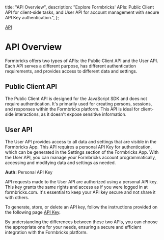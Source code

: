   title: "API Overview",
  description:
    "Explore Formbricks' APIs: Public Client API for client-side tasks, and User API for account management with secure API Key authentication.",
};

[API]()

# API Overview

Formbricks offers two types of APIs: the Public Client API and the User API. Each API serves a different purpose, has different authentication requirements, and provides access to different data and settings.

## Public Client API

The Public Client API is designed for the JavaScript SDK and does not require authentication. It's primarily used for creating persons, sessions, and responses within the Formbricks platform. This API is ideal for client-side interactions, as it doesn't expose sensitive information.

## User API

The User API provides access to all data and settings that are visible in the Formbricks App. This API requires a personal API Key for authentication, which can be generated in the Settings section of the Formbricks App. With the User API, you can manage your Formbricks account programmatically, accessing and modifying data and settings as needed.

**Auth:** Personal API Key

API requests made to the User API are authorized using a personal API key. This key grants the same rights and access as if you were logged in at formbricks.com. It's essential to keep your API key secure and not share it with others.

To generate, store, or delete an API key, follow the instructions provided on the following page [API Key](/docs/api/api-key-setup).

By understanding the differences between these two APIs, you can choose the appropriate one for your needs, ensuring a secure and efficient integration with the Formbricks platform.
